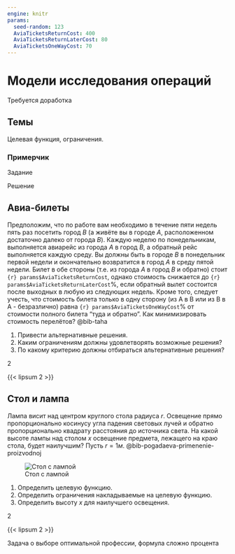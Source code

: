 ```yaml
---
engine: knitr
params:
  seed-random: 123
  AviaTicketsReturnCost: 400
  AviaTicketsReturnLaterCost: 80
  AviaTicketsOneWayCost: 70
---
```


# Модели исследования операций {#sec-practice-basic-model}

:::: {.content-hidden when-profile="practice"}
::: {.callout-important title="Состояние разработки"}
Требуется доработка
:::
::::

::::: {.content-hidden when-profile="practice"}
## Темы {#sec-practice-base-model-topics}

Целевая функция, ограничения.

::: {#exm-practice-base-model}
### Примерчик

Задание
:::

::: {#sol-practice-base-model}
Решение
:::
:::::

::::: {.content-hidden when-profile="student" when-profile="practice" unless-meta="avia-tickets.select"}
:::: {#exr-practice-avia-tickets}
## Авиа-билеты

Предположим, что по работе вам необходимо в течение пяти недель пять раз посетить город *B* (а живёте вы в городе *A*, расположенном достаточно далеко от города *B*). Каждую неделю по понедельникам, выполняется авиарейс из города *A* в город *B*, а обратный рейс выполняется каждую среду. Вы должны быть в городе *B* в понедельник первой недели и окончательно возвратится в город *A* в среду пятой недели. Билет в обе стороны (т.е. из города *A* в город *B* и обратно) стоит `{r} params$AviaTicketsReturnCost`, однако стоимость снижается до `{r} params$AviaTicketsReturnLaterCost`%, если обратный вылет состоится после выходных в любую из следующих недель. Кроме того, следует учесть, что стоимость билета только в одну сторону (из A в B или из B в A - безразлично) равна `{r} params$AviaTicketsOneWayCost`% от стоимости полного билета "туда и обратно". Как минимизировать стоимость перелётов? @bib-taha

1.  Привести альтернативные решения.
2.  Каким ограничениям должны удовлетворять возможные решения?
3.  По какому критерию должны отбираться альтернативные решения?

::: {.callout-note appearance="minimal" title="Оценка"}
2
:::

[`\vspace{3cm}`{=latex}]{.content-visible when-profile="practice"}
::::
:::::

:::: {.content-hidden when-profile="student" when-profile="practice"}
::: {#sol-practice-avia-tickets}
{{< lipsum 2 >}}
:::
::::

::::: {.content-hidden when-profile="student" when-profile="practice" unless-meta="table-lamp.select"}
:::: {#exr-practice-table-lamp}
## Стол и лампа

Лампа висит над центром круглого стола радиуса $r$. Освещение прямо пропорционально косинусу угла падения световых лучей и обратно пропорционально квадрату расстояния до источника света. На какой высоте лампы над столом $x$ освещение предмета, лежащего на краю стола, будет наилучшим? Пусть $r=1 м.$ @bib-pogadaeva-primenenie-proizvodnoj

![Стол с лампой](Img1.png){fig-align="center"}

1.  Определить целевую функцию.
2.  Определить ограничения накладываемые на целевую функцию.
3.  Определить высоту $x$ для наилучшего освещения.

::: {.callout-note appearance="minimal" title="Оценка"}
2
:::

[`\vspace{3cm}`{=latex}]{.content-visible when-profile="practice"}
::::
:::::

:::: {.content-hidden when-profile="student" when-profile="practice"}
::: {#sol-practice-table-lamp}
{{< lipsum 2 >}}
:::
::::


::: content-hidden
Задача о выборе оптимальной профессии, формула сложно процента
:::
